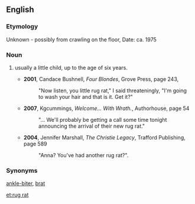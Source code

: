 ==English==

===Etymology===
Unknown - possibly from crawling on the floor, Date: ca. 1975

===Noun===
{{en-noun}}

# {{US|slang}} usually a little child, up to the age of six years.
#* '''2001''', Candace Bushnell, ''Four Blondes'', Grove Press, page 243,
#*: "Now listen, you little rug rat," I said threateningly, "I'm going to wash your hair and that is it. Get it?"
#* '''2007''', Kgcummings, ''Welcome... With Wrath.'', Authorhouse, page 54
#*: "... We'll probably be getting a call some time tonight announcing the arrival of their new rug rat."
#* '''2004''', Jennifer Marshall, ''The Christie Legacy'', Trafford Publishing, page 589
#*: "Anna? You've had another rug rat?".

===Synonyms===

[[ankle-biter]], [[brat]]

[[et:rug rat]]